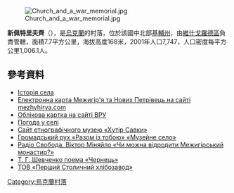 [[Image:Church_and_a_war_memorial.jpg|right]]

{{coord|50|37|23|N|30|26|47|E|scale:30000|display=title}}

'''新佩特里夫齊'''（{{lang-uk|Нові Петрівці}}），是[[烏克蘭|烏克蘭]]的村落，位於該國中北部[[基輔州|基輔州]]，由[[維什戈羅德區|維什戈羅德區]]負責管轄，面積7.7平方公里，海拔高度168米，2001年人口7,747，人口密度每平方公里1,006.1人。

==參考資料==
* [https://web.archive.org/web/20170413122903/http://novipetrivtsi-rada.gov.ua/istoriasela Історія села]
* [http://mezhyhirya.com Електронна карта Межигір'я та Нових Петрівець на сайті mezhyhirya.com] {{Wayback|url=http://mezhyhirya.com/ |date=20170627050132 }}
* [http://gska2.rada.gov.ua/pls/z7502/A005?rdat1=11.04.2015&rf7571=15563 Облікова картка на сайті ВРУ]{{dead link|date=2018年3月 |bot=InternetArchiveBot |fix-attempted=yes }}
* [http://weather.in.ua/ua/kievskaja/17366 Погода у селі] {{Wayback|url=http://weather.in.ua/ua/kievskaja/17366 |date=20170615201350 }}
* [http://xutir-savky.com.ua Сайт етнографічного музею «Хутір Савки»] {{Wayback|url=http://xutir-savky.com.ua/ |date=20181227012134 }}
* [http://razom-iz-toboyu.hiblogger.net/tag/%D5%E0%F2%E0+%D1%FF%E2%EA%E8/ Громадський рух «Разом із тобою» «Музейне село»] {{Wayback|url=http://razom-iz-toboyu.hiblogger.net/tag/%D5%E0%F2%E0+%D1%FF%E2%EA%E8/ |date=20170601164644 }}
* [http://www.radiosvoboda.org/content/article/1733825.html Радіо Свобода. Віктор Міняйло «Чи можна відродити Межигірський монастир?»] {{Wayback|url=http://www.radiosvoboda.org/content/article/1733825.html |date=20160304211407 }}
* [http://www.ukrcenter.com/Література/Тарас-Шевченко/24208-1/Чернець  Т. Г. Шевченко поема «Чернець» ] {{Wayback|url=http://www.ukrcenter.com/%D0%9B%D1%96%D1%82%D0%B5%D1%80%D0%B0%D1%82%D1%83%D1%80%D0%B0/%D0%A2%D0%B0%D1%80%D0%B0%D1%81-%D0%A8%D0%B5%D0%B2%D1%87%D0%B5%D0%BD%D0%BA%D0%BE/24208-1/%D0%A7%D0%B5%D1%80%D0%BD%D0%B5%D1%86%D1%8C |date=20160305133856 }}
* [https://web.archive.org/web/20130606234659/http://psh.net.ua/ ТОВ «Перший Столичний хлібозавод»]

{{Ukraine-geo-stub}}
[[Category:烏克蘭村落|Category:烏克蘭村落]]